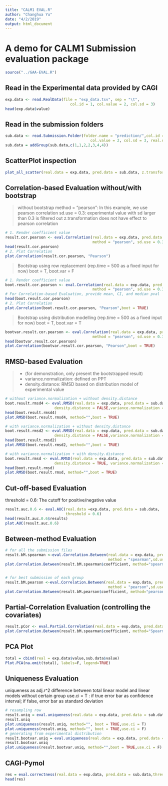```yaml
---
title: "CALM1 EVAL.R"
author: "Changhua Yu"
date: "4/2/2019"
output: html_document
---
```

# A demo for CALM1 Submission evaluation package
```r
source("../GAA-EVAL.R")
```

## Read in the Experimental data provided by CAGI
```r
exp.data <- read.RealData(file = "exp_data.tsv", sep = "\t",
                             col.id = 1, col.value = 2, col.sd = 3)
head(exp.data$value)
```

## Read in the submission folders
```r
sub.data <- read.Submission.Folder(folder.name = "prediction/",col.id = 1,
                                      col.value = 2, col.sd = 3, real.data = exp.data)
sub.data = addGroup(sub.data,c(1,1,2,2,3,4,4))
```

## ScatterPlot inspection
```r
plot_all_scatter(real.data = exp.data, pred.data = sub.data, z.transform = TRUE)
```

## Correlation-based Evaluation without/with bootstrap
> without bootstrap
  method = "pearson": In this example, we use pearson correlation
  sd.use = 0.3: experimental value with sd larger than 0.3 is filtered out
  z.transformation does not have effect to pearson correlation
  
```r
# 1. Render coefficient value
result.cor.pearson <- eval.Correlation(real.data = exp.data, pred.data = sub.data,
                                       method = "pearson", sd.use = 0.3,z.transform = TRUE)
head(result.cor.pearson)
# 2. Plot Correlation
plot.Correlation(result.cor.pearson, "Pearson")
```

> Bootstrap using row replacement (rep.time = 500 as a fixed input for now)
  boot = T, boot.var = F

```r
# 1. Render coefficient value
boot.result.cor.pearson <- eval.Correlation(real.data = exp.data, pred.data = sub.data,
                                       method = "pearson", sd.use = 0.3,z.transform = TRUE,boot = T)
# For Correlation-based Evaluation, provide mean, CI, and median pval
head(boot.result.cor.pearson)
# 2. Plot Correlation
plot.Correlation(boot.result.cor.pearson, "Pearson",boot = TRUE)
```

> Bootstrap using distribution modelling (rep.time = 500 as a fixed input for now)
  boot = T, boot.var = T

```r
bootvar.result.cor.pearson <- eval.Correlation(real.data = exp.data, pred.data = sub.data,
                                       method = "pearson", sd.use = 0.3,z.transform = TRUE,boot = T,boot.var = T )
head(bootvar.result.cor.pearson)
plot.Correlation(bootvar.result.cor.pearson, "Pearson",boot = TRUE)
```



## RMSD-based Evaluation 
>   - (for demonstration, only present the bootstrapped result)
    - variance.normalization: defined on PPT
    - density.distance: RMSD based on distribution model of experimental value
   
```r
# without variance.normalization + without density.distance
boot.result.rmsd4 <- eval.RMSD(real.data = exp.data, pred.data = sub.data,sd.use = NA, 
                      density.distance = FALSE,variance.normalization = FALSE,boot = TRUE)
head(boot.result.rmsd4)
plot.RMSD(boot.result.rmsd4, method="",boot = TRUE)

# with variance.normalization + without density.distance
boot.result.rmsd2 <- eval.RMSD(real.data = exp.data, pred.data = sub.data,sd.use = NA, 
                      density.distance = FALSE,variance.normalization = TRUE,boot = TRUE)
head(boot.result.rmsd2)
plot.RMSD(boot.result.rmsd2, method="",boot = TRUE)

# with variance.normalization + with density.distance
boot.result.rmsd <- eval.RMSD(real.data = exp.data, pred.data = sub.data,sd.use = NA, 
                      density.distance = TRUE, variance.normalization = TRUE, boot = TRUE)
head(boot.result.rmsd)
plot.RMSD(boot.result.rmsd, method="",boot = TRUE)
```

## Cut-off-based Evaluation
   threshold = 0.6: The cutoff for positive/negative value
```r
result.auc.0.6 <- eval.AUC(real.data =exp.data, pred.data = sub.data, 
                           threshold = 0.6)
head(result.auc.0.6$results)
plot.AUC(result.auc.0.6)
```

## Between-method Evaluation
```r
# for all the submission files
result.bM.spearman <-eval.Correlation.Between(real.data = exp.data, pred.data = sub.data,
                                              method = "spearman",sd.use = NA,z.transform = TRUE)
plot.Correlation.Between(result.bM.spearman$coefficient, method="spearman")


# for best submission of each group
result.bM.pearson <-eval.Correlation.Between(real.data = exp.data, pred.data = sub.data,
                                              method = "pearson",sd.use = NA,z.transform = TRUE,grouped = TRUE)
plot.Correlation.Between(result.bM.pearson$coefficient, method="pearson")
```

## Partial-Correlation Evaluation (controlling the covariates)
```r
result.pCor <- eval.Partial.Correlation(real.data = exp.data, pred.data = sub.data, method = "spearman")
plot.Correlation.Between(result.bM.spearman$coefficient, method="Spearman")
```

## PCA Plot
```r
total = cbind(real = exp.data$value,sub.data$value)
Plot.PCA(na.omit(total), labels=F, legend=TRUE) 
```

## Uniqueness Evaluation
   uniqueness as adj.r^2 difference between total linear model and linear models without certain group
   use.ci = T : if true error bar as confidence interval; if false, error bar as standard deviation
   
```r
# resampling row
result.uniq = eval.uniqueness(real.data = exp.data, pred.data = sub.data,boot = TRUE)
result.uniq
plot.uniqueness(result.uniq, method="", boot = TRUE,use.ci = T)
plot.uniqueness(result.uniq, method="", boot = TRUE,use.ci = F)
# generating from experimental distribution
result.bootvar.uniq = eval.uniqueness(real.data = exp.data, pred.data = sub.data,boot = TRUE,boot.var = T)
result.bootvar.uniq
plot.uniqueness(result.bootvar.uniq, method="",boot = TRUE,use.ci = F)
```

## CAGI-Pymol

```r
res = eval.correctness(real.data = exp.data, pred.data = sub.data,threshold = 0.5,sd.use = NA,lower.positive = F,z.transform = F,"1A3S")
head(res)
```
